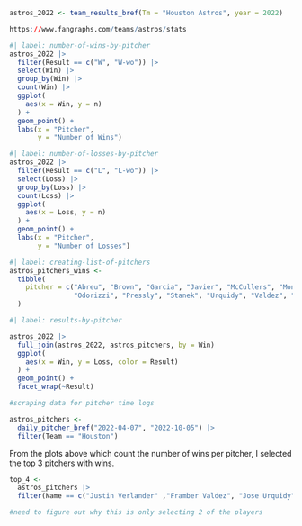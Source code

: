 ```r
astros_2022 <- team_results_bref(Tm = "Houston Astros", year = 2022) 

https://www.fangraphs.com/teams/astros/stats

#| label: number-of-wins-by-pitcher
astros_2022 |>
  filter(Result == c("W", "W-wo")) |>
  select(Win) |>
  group_by(Win) |>
  count(Win) |>
  ggplot(
    aes(x = Win, y = n)
  ) +
  geom_point() +
  labs(x = "Pitcher",
       y = "Number of Wins")

#| label: number-of-losses-by-pitcher
astros_2022 |>
  filter(Result == c("L", "L-wo")) |>
  select(Loss) |>
  group_by(Loss) |>
  count(Loss) |>
  ggplot(
    aes(x = Loss, y = n)
  ) +
  geom_point() +
  labs(x = "Pitcher",
       y = "Number of Losses")

#| label: creating-list-of-pitchers
astros_pitchers_wins <-
  tibble(
    pitcher = c("Abreu", "Brown", "Garcia", "Javier", "McCullers", "Montero", "Neris",
                "Odorizzi", "Pressly", "Stanek", "Urquidy", "Valdez", "Verlander")
  )


```
```r
#| label: results-by-pitcher

astros_2022 |>
  full_join(astros_2022, astros_pitchers, by = Win)
  ggplot(
    aes(x = Win, y = Loss, color = Result)
  ) + 
  geom_point() + 
  facet_wrap(~Result) 

```
```r
#scraping data for pitcher time logs

astros_pitchers <-
  daily_pitcher_bref("2022-04-07", "2022-10-05") |>
  filter(Team == "Houston")
```

From the plots above which count the number of wins per pitcher, I selected the top 3 pitchers with wins.
```r

top_4 <-
  astros_pitchers |>
  filter(Name == c("Justin Verlander" ,"Framber Valdez", "Jose Urquidy", "Luis Garcia")) 

#need to figure out why this is only selecting 2 of the players
```

